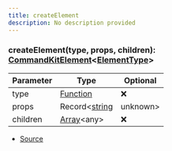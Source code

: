 ```yaml
---
title: createElement
description: No description provided
---
```



### createElement(type, props, children): [CommandKitElement](/docs/api-reference/types/CommandKitElement)\<[ElementType](/docs/api-reference/types/ElementType)>

| Parameter | Type | Optional |
| ----------- | ----------- | ----------- |
| type | [Function](https://developer.mozilla.org/en-US/docs/Web/JavaScript/Reference/Global_Objects/Function) | ❌ |
| props | Record\<[string](https://developer.mozilla.org/en-US/docs/Web/JavaScript/Reference/Global_Objects/String) | unknown> | ❌ |
| children | [Array](https://developer.mozilla.org/en-US/docs/Web/JavaScript/Reference/Global_Objects/Array)\<any> | ❌ |


- [Source](https://github.com/underctrl-io/commandkit/blob/141d1404ab18a8e659209a0fab65466bf3b6dd85/packages/commandkit/src/components/common/element.ts#L58)
